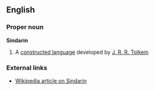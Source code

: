 ==English==
===Proper noun===
'''Sindarin'''

# A [[constructed language]] developed by [[Wikipedia:J. R. R. Tolkein|J. R. R. Tolkein]]

===External links===
*[[w:Sindarin|Wikipedia article on Sindarin]]